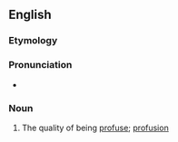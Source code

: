 ==English==

===Etymology===
{{suffix|en|profuse|ness}}

===Pronunciation===
* {{a|US}} {{IPA|/pɹoʊˈfjus.nəs/|lang=en}}

===Noun===
{{en-noun|-|es}}

# The quality of being [[profuse]]; [[profusion]]